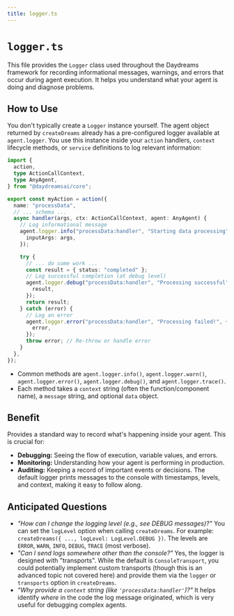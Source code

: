 ```yaml
---
title: logger.ts
---
```


# `logger.ts`

This file provides the `Logger` class used throughout the Daydreams framework for recording informational messages, warnings, and errors that occur during agent execution. It helps you understand what your agent is doing and diagnose problems.

## How to Use

You don't typically create a `Logger` instance yourself. The agent object returned by `createDreams` already has a pre-configured logger available at `agent.logger`. You use this instance inside your `action` handlers, `context` lifecycle methods, or `service` definitions to log relevant information:

```typescript
import {
  action,
  type ActionCallContext,
  type AnyAgent,
} from "@daydreamsai/core";

export const myAction = action({
  name: "processData",
  // ... schema ...
  async handler(args, ctx: ActionCallContext, agent: AnyAgent) {
    // Log informational message
    agent.logger.info("processData:handler", "Starting data processing", {
      inputArgs: args,
    });

    try {
      // ... do some work ...
      const result = { status: "completed" };
      // Log successful completion (at debug level)
      agent.logger.debug("processData:handler", "Processing successful", {
        result,
      });
      return result;
    } catch (error) {
      // Log an error
      agent.logger.error("processData:handler", "Processing failed!", {
        error,
      });
      throw error; // Re-throw or handle error
    }
  },
});
```

-   Common methods are `agent.logger.info()`, `agent.logger.warn()`, `agent.logger.error()`, `agent.logger.debug()`, and `agent.logger.trace()`.
-   Each method takes a `context` string (often the function/component name), a `message` string, and optional `data` object.

## Benefit

Provides a standard way to record what's happening inside your agent. This is crucial for:

-   **Debugging:** Seeing the flow of execution, variable values, and errors.
-   **Monitoring:** Understanding how your agent is performing in production.
-   **Auditing:** Keeping a record of important events or decisions. The default logger prints messages to the console with timestamps, levels, and context, making it easy to follow along.

## Anticipated Questions

-   _"How can I change the logging level (e.g., see DEBUG messages)?"_
    You can set the `logLevel` option when calling `createDreams`. For example: `createDreams({ ..., logLevel: LogLevel.DEBUG })`. The levels are `ERROR`, `WARN`, `INFO`, `DEBUG`, `TRACE` (most verbose).
-   _"Can I send logs somewhere other than the console?"_
    Yes, the logger is designed with "transports". While the default is `ConsoleTransport`, you could potentially implement custom transports (though this is an advanced topic not covered here) and provide them via the `logger` or `transports` option in `createDreams`.
-   _"Why provide a `context` string (like `'processData:handler'`)?"_
    It helps identify _where_ in the code the log message originated, which is very useful for debugging complex agents. 